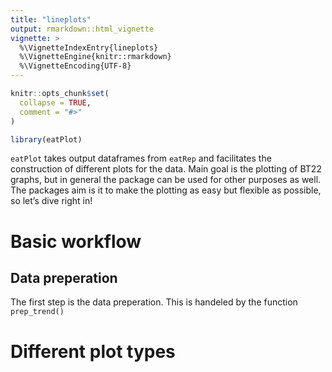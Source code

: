 ```yaml
---
title: "lineplots"
output: rmarkdown::html_vignette
vignette: >
  %\VignetteIndexEntry{lineplots}
  %\VignetteEngine{knitr::rmarkdown}
  %\VignetteEncoding{UTF-8}
---
```


```r
knitr::opts_chunk$set(
  collapse = TRUE,
  comment = "#>"
)
```

```r
library(eatPlot)
```

`eatPlot` takes output dataframes from `eatRep` and facilitates the construction of different plots for the data. Main goal is the plotting of BT22 graphs, but in general the package can be used for other purposes as well. 
The packages aim is it to make the plotting as easy but flexible as possible, so let's dive right in!

# Basic workflow
## Data preperation
The first step is the data preperation. This is handeled by the function `prep_trend()` 



# Different plot types
